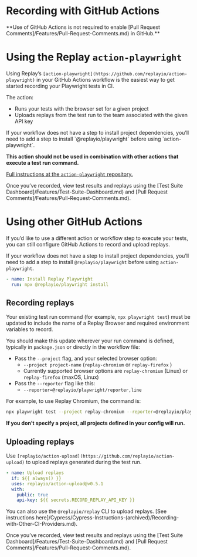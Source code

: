 
# Recording with GitHub Actions

<Callout type="info" emoji="👉">
**Use of GitHub Actions is not required to enable [Pull Request Comments]/Features/Pull-Request-Comments.md) in GitHub.**
</Callout>

# Using the Replay `action-playwright`

Using Replay’s `[action-playwright](https://github.com/replayio/action-playwright)` in your GitHub Actions workflow is the easiest way to get started recording your Playwright tests in CI.

The action:

- Runs your tests with the browser set for a given project
- Uploads replays from the test run to the team associated with the given API key

<Callout type="warning" emoji="🚧">
If your workflow does not have a step to install project dependencies, you’ll need to add a step to install `@replayio/playwright` before using `action-playwright`.
</Callout>

**This action should not be used in combination with other actions that execute a test run command.**

[Full instructions at the `action-playwright` repository.](https://github.com/replayio/action-playwright)

<Callout type="info" emoji="💡">
Once you’ve recorded, view test results and replays using the [Test Suite Dashboard]/Features/Test-Suite-Dashboard.md) and [Pull Request Comments]/Features/Pull-Request-Comments.md).
</Callout>

# Using other GitHub Actions

If you’d like to use a different action or workflow step to execute your tests, you can still configure GitHub Actions to record and upload replays.

If your workflow does not have a step to install project dependencies, you’ll need to add a step to install `@replayio/playwright` before using `action-playwright`.

```yaml
- name: Install Replay Playwright
  run: npx @replayio/playwright install
```

## Recording replays

Your existing test run command (for example, `npx playwright test`) must be updated to include the name of a Replay Browser and required environment variables to record. 

You should make this update wherever your run command is defined, typically in `package.json` or directly in the workflow file:

- Pass the `--project` flag, and your selected browser option:
    - `--project project-name` (`replay-chromium` or `replay-firefox` )
    - Currently supported browser options are `replay-chromium` (Linux) or `replay-firefox` (maxOS, Linux)
- Pass the `--reporter` flag like this:
    - `--reporter=@replayio/playwright/reporter,line`

For example, to use Replay Chromium, the command is:

```bash
npx playwright test --project replay-chromium --reporter=@replayio/playwright/reporter,line
```

**If you don’t specify a project, all projects defined in your config will run.**

## Uploading replays

Use `[replayio/action-upload](https://github.com/replayio/action-upload)` to upload replays generated during the test run.

```yaml
- name: Upload replays
  if: ${{ always() }}
  uses: replayio/action-upload@v0.5.1
  with:
    public: true
    api-key: ${{ secrets.RECORD_REPLAY_API_KEY }}
```

You can also use the `@replayio/replay` CLI to upload replays. [See instructions here]/Cypress/Cypress-Instructions-(archived)/Recording-with-Other-CI-Providers.md).

<Callout type="info" emoji="💡">
Once you’ve recorded, view test results and replays using the [Test Suite Dashboard]/Features/Test-Suite-Dashboard.md) and [Pull Request Comments]/Features/Pull-Request-Comments.md).
</Callout>